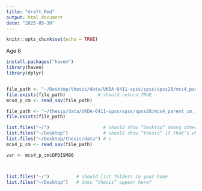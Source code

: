 ```yaml
---
title: "draft.Rmd"
output: html_document
date: "2025-05-30"
---
```


```r
knitr::opts_chunk$set(echo = TRUE)
```


Age 6 
```r
install.packages("haven")
library(haven)
library(dplyr)


file_path <- "~/Desktop/thesis/data/UKDA-6411-spss/spss/spss28/mcs4_parent_cm_interview.sav"
file.exists(file_path)            # should return TRUE
mcs4_p_cm <- read_sav(file_path)

file_path <- "~/thesis/data/UKDA-6411-spss/spss/spss28/mcs4_parent_cm_interview.sav"
file.exists(file_path)

list.files("~/")                    # should show “Desktop” among others
list.files("~/Desktop")             # should show “thesis” if that’s where it is
list.files("~/Desktop/thesis/data") # s
mcs4_p_cm <- read_sav(file_path)

var <- mcs4_p_cm$DPDISM00 



list.files("~/")          # should list folders in your home
list.files("~/Desktop")   # does “thesis” appear here?



```

